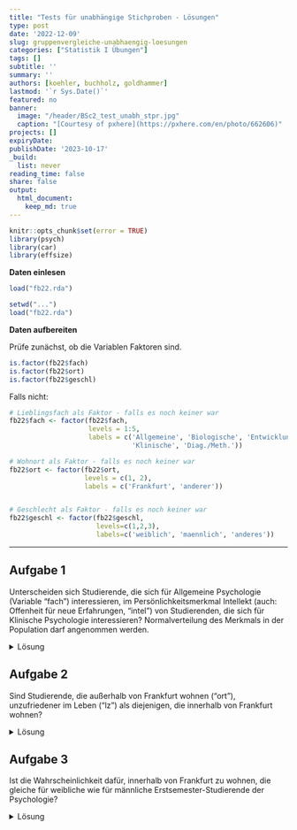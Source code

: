 ```yaml
---
title: "Tests für unabhängige Stichproben - Lösungen" 
type: post
date: '2022-12-09' 
slug: gruppenvergleiche-unabhaengig-loesungen 
categories: ["Statistik I Übungen"] 
tags: [] 
subtitle: ''
summary: '' 
authors: [koehler, buchholz, goldhammer] 
lastmod: '`r Sys.Date()`'
featured: no
banner:
  image: "/header/BSc2_test_unabh_stpr.jpg"
  caption: "[Courtesy of pxhere](https://pxhere.com/en/photo/662606)"
projects: []
expiryDate:
publishDate: '2023-10-17'
_build:
  list: never
reading_time: false
share: false
output:
  html_document:
    keep_md: true
---
```



```r
knitr::opts_chunk$set(error = TRUE)
library(psych)
library(car)
library(effsize)
```

**Daten einlesen**

```r
load("fb22.rda")
```

```r
setwd("...")  
load("fb22.rda")
```

**Daten aufbereiten**

Prüfe zunächst, ob die Variablen Faktoren sind.

```r
is.factor(fb22$fach)
is.factor(fb22$ort)
is.factor(fb22$geschl)
```

Falls nicht:

```r
# Lieblingsfach als Faktor - falls es noch keiner war
fb22$fach <- factor(fb22$fach, 
                    levels = 1:5,
                    labels = c('Allgemeine', 'Biologische', 'Entwicklung',
                               'Klinische', 'Diag./Meth.'))

# Wohnort als Faktor - falls es noch keiner war
fb22$ort <- factor(fb22$ort, 
                   levels = c(1, 2),
                   labels = c('Frankfurt', 'anderer'))


# Geschlecht als Faktor - falls es noch keiner war
fb22$geschl <- factor(fb22$geschl, 
                      levels=c(1,2,3), 
                      labels=c('weiblich', 'maennlich', 'anderes'))
```

***

## Aufgabe 1
Unterscheiden sich Studierende, die sich für Allgemeine Psychologie (Variable "fach") interessieren, im Persönlichkeitsmerkmal Intellekt (auch: Offenheit für neue Erfahrungen, "intel") von Studierenden, die sich für Klinische Psychologie interessieren? Normalverteilung des Merkmals in der Population darf angenommen werden. 

<details><summary>Lösung</summary>
**Deskriptivstatistische Beantwortung der Fragestellung: grafisch**
```r
data1 <- fb22[ (which(fb22$fach=="Allgemeine"|fb22$fach=="Klinische")), ]
data1$fach <- droplevels(data1$fach)
boxplot(data1$intel ~ data1$fach,
        xlab="Interessenfach", ylab="Intellekt", 
        las=1, cex.lab=1.5, 
        main="Interessenfach und Intellekt")
```

**Deskriptivstatistische Beantwortung der Fragestellung: statistisch**

```r
# Überblick

library(psych)
describeBy(data1$intel, data1$fach)

# Berechnung der empirischen Standardabweichung

intel.A <- data1$intel[(data1$fach=="Allgemeine")]
sigma.A <- sd(intel.A)
n.A <- length(intel.A[!is.na(intel.A)])
sd.A <- sigma.A * sqrt((n.A-1) / n.A)
sd.A 

intel.B <- data1$intel[(data1$fach=="Klinische")]
sigma.B <- sd(intel.B)
n.B <- length(intel.B[!is.na(intel.B)])
sd.B <- sigma.B * sqrt((n.B-1) / n.B)
sd.B
```

Mittelwert der Allgemeinen Psychologen (_M_ = `r round(mean(intel.A), 2)`, _SD_ = `r round(sd.A, 2)`) unterscheidet sich deskriptivstatistisch vom Mittelwert der Klinischen (_M_ = `r round(mean(intel.B), 2)`, _SD_ = `r round(sd.B, 2)`).


**Voraussetzungsprüfung: Normalverteilung**

Nicht nötig, da Normalverteilung in Population angenommen werden darf (s. Aufgabenstellung).

**Hypothesen**

* Art des Effekts: Unterschiedshypothese  
* Richtung des Effekts: Ungerichtet $\rightarrow$ ungerichtete Hypothesen  
* Größe des Effekts: Unspezifisch  

Hypthesenpaar (statistisch):  

* $H_0$: $\mu_\text{Allgemeine} =   \mu_\text{Klinische}$
* $H_1$: $\mu_\text{Allgemeine} \ne \mu_\text{Klinische}$

**Spezifikation des Signifikanzniveaus** 

$\alpha = .05$

**Voraussetzungsprüfung: Varianzhomogenität**

```r
library(car)
leveneTest(data1$intel ~ data1$fach)
```
```r
levene <- leveneTest(data1$intel ~ data1$fach)
f <- round(levene$`F value`[1], 2)
p <- round(levene$`Pr(>F)`[1], 3)
```

_F_(`r levene$Df[1]`, `r levene$Df[2]`) = `r f`, _p_ = `r p` $\rightarrow$ Das Ergebnis ist nicht signifikant, die $H_0$ wird beibehalten und Varianzhomogenität angenommen.

**Durchführung des _t_-Tests**

```r
t.test(data1$intel ~ data1$fach,           # abhängige Variable ~ unabhängige Variable
       paired = F,                   # Stichproben sind unabhängig 
       alternative = "two.sided",         # zweiseitige Testung
       var.equal = T,                # Varianzhomogenität ist gegeben (-> Levene-Test)
       conf.level = .95)             # alpha = .05 
```

```r
ttest <- t.test(data1$intel ~ data1$fach, paired = F, alternative = "two.sided", var.equal = T, conf.level = .95) 
```

**Formales Berichten des Ergebnisses**

Es wurde untersucht, ob sich Studierende, die sich für Allgemeine Psychologie interessieren, im Persönlichkeitsmerkmal 'Intellekt' (auch: Offenheit für neue Erfahrungen) von Studierenden, die sich für Klinische Psychologie interessieren, unterscheiden. Deskriptiv liegt ein solcher Unterschied vor: Die Mittelwerte betragen `r round(mean(intel.A), 2)` (Allgemeine, _SD_ = `r round(mean(sd.A), 2)`) und `r round(mean(intel.B), 2)` (Klinische, _SD_ = `r round(mean(sd.B), 2)`). Der entsprechende _t_-Test zeigt jedoch ein nicht signifikantes Ergebnis (_t_(_df_ = `r ttest$parameter`, zweis.) = `r round(ttest$statistic, 2)`, _p_ = `r round(ttest$p.value, 3)`). Die Nullhypothese konnte nicht verworfen werden und wird beibehalten. Die Studierenden sind im Persönlichkeitsmerkmal 'Intellekt' unabhängig davon, ob sie sich für Allgemeine Psychologie oder für Klinische Psychologie interessieren.

</details>

## Aufgabe 2
Sind Studierende, die außerhalb von Frankfurt wohnen ("ort"), unzufriedener im Leben ("lz") als diejenigen, die innerhalb von Frankfurt wohnen?  

<details><summary>Lösung</summary>
**Deskriptivstatistische Beantwortung der Fragestellung: grafisch**

```r
boxplot(fb22$lz ~ fb22$ort,
        xlab="Wohnort", ylab="Lebenszufriedenheit", 
        las=1, cex.lab=1.5, 
        main="Wohnort und Lebenszufriedenheit")
```

**Deskriptivstatistische Beantwortung der Fragestellung: statistisch**

```r
library(psych)
describeBy(fb22$lz, fb22$ort)
summary(fb22[which(fb22$ort=="Frankfurt"), "lz"])
summary(fb22[which(fb22$ort=="anderer"), "lz"])
```

```r
deskr <- describeBy(fb22$lz, fb22$ort)
fra <- summary(fb22[which(fb22$ort=="Frankfurt"), "lz"])
and <- summary(fb22[which(fb22$ort=="anderer"), "lz"])
```

Mittelwert der Nicht-Frankfurter:innen ist deskriptiv niedriger als der der Frankfurter:innen.

**Voraussetzungsprüfung: Normalverteilung**

```r
par(mfrow=c(1,2))
lz.F <- fb22[which(fb22$ort=="Frankfurt"), "lz"]
hist(lz.F, xlim=c(1,9), ylim=c(0,.5), main="Lebenzufriedenheit\n(Frankfurter)", xlab="", ylab="", las=1, prob=T)
curve(dnorm(x, mean=mean(lz.F, na.rm=T), sd=sd(lz.F, na.rm=T)), col="red", lwd=2, add=T)
qqnorm(lz.F)
qqline(lz.F, col="red")
```

$\rightarrow$ Entscheidung: Normalverteilung wird nicht angenommen

```r
par(mfrow=c(1,2))
lz.a <- fb22[which(fb22$ort=="anderer"), "lz"]
hist(lz.a, xlim=c(1,9), main="Lebenszufriedenheit\n(Nicht-Frankfurter)", xlab="", ylab="", las=1, prob=T)
curve(dnorm(x, mean=mean(lz.a, na.rm=T), sd=sd(lz.a, na.rm=T)), col="red", lwd=2, add=T)
qqnorm(lz.a)
qqline(lz.a, col="red")
```

$\rightarrow$ Entscheidung: Normalverteilung wird nicht angenommmen 


**Hypothesen**

* Art des Effekts: Unterschiedshypothese  
* Richtung des Effekts: Gerichtet $\rightarrow$ gerichtete Hypothesen  
* Größe des Effekts: Unspezifisch  

Hypthesenpaar (statistisch):  

* $H_0$: $\eta_\text{Frankfurter} \le \eta_\text{nicht-Frankfurter}$  
* $H_1$: $\eta_\text{Frankfurter} >   \eta_\text{nicht-Frankfurter}$

**Spezifikation des Signifikanzniveaus**

$\alpha = .05$

**Durchführung des Wilcoxon-Tests**

```r
wilcox.test(fb22$lz ~ fb22$ort,           # abhängige Variable ~ unabhängige Variable
       paired = F,                   # Stichproben sind unabhängig 
       alternative = "greater",         # einseitige Testung: Gruppe1 (Frankfurter:innen) > Gruppe2 (Nicht-Frankfurter:innen) 
       conf.level = .95)             # alpha = .05 
```

```r
wilcox <- wilcox.test(fb22$lz ~ fb22$ort, paired = F, alternative = "greater",  conf.level = .95)
```

**Formales Berichten des Ergebnisses** 

Es wurde untersucht, ob außerhalb von Frankfurt wohnende Studierende unzufriedener im Leben sind als die in Frankfurt wohnenden. Deskriptiv  zeigt sich das erwartete Muster: die Nicht-Frankfurter:innen sind weniger zufrieden (_Mdn_ = `r round(deskr$anderer$median, 1)`, _IQB_ = [`r round(and[2], 1)` ; `r round(and[5], 1)`]) als die Frankfurter:innen (_Mdn_ = `r round(deskr$Frankfurt$median, 1)`, _IQB_ = [`r round(fra[2], 1)` ; `r round(fra[5], 1)`]). Jedoch ist das Ergebnis des einseitigen Wilcoxon-Tests nicht signifikant (_W_ = `r round(wilcox$statistic, 1)`, _p_ = `r round(wilcox$p.value, 3)`). Die Nullhypothese konnte nicht verworfen werden und wird beibehalten. 


</details>

## Aufgabe 3
Ist die Wahrscheinlichkeit dafür, innerhalb von Frankfurt zu wohnen, die gleiche für weibliche wie für männliche Erstsemester-Studierende der Psychologie?

<details><summary>Lösung</summary>
Beide Variablen sind nominalskaliert $\rightarrow \chi^2$-Test

**Voraussetzungen**  

1. Die einzelnen Beobachtungen sind voneinander unabhängig $\rightarrow$ ok
2. Jede Person lässt sich eindeutig einer Kategorie bzw. Merkmalskombination zuordnen $\rightarrow$ ok
3. Zellbesetzung für alle $n_{ij}$ > 5 $\rightarrow$ Prüfung anhand von Häufigkeitstabelle 

```r
fb22$geschlecht <- fb22$geschl
fb22$geschlecht[fb22$geschlecht=="anderes"] <- NA #Umkodieren von "anderes" in fehlenden Wert
fb22$geschlecht <- droplevels(fb22$geschlecht) #Level "anderes" wird eliminiert
tab <- table(fb22$geschlecht, fb22$ort)
tab
```

$\rightarrow n_{ij}$ > 5 in allen Zellen gegeben

**Hypothesen**

* Art des Effekts: Zusammenhangshypothese
* Richtung des Effekts: Ungerichtet
* Größe des Effekts: Unspezifisch

Hyothesenpaar (inhaltlich):  

* $H_0$: Weibliche und männliche Studierende der Psychologie wohnen mit gleicher Wahrscheinlichkeit innerhalb bzw. außerhalb von Frankfurt.  
* $H_1$: Weibliche und männliche Studierende der Psychologie unterscheiden sich in der Wahrscheinlichkeit, innerhalb bzw. außerhalb von Frankfurt zu wohnen.  

Hypothesenpaar (statistisch):  

* $H_0$: $\pi_{ij} =    \pi_{i\bullet} \cdot \pi_{\bullet j}$  
* $H_1$: $\pi_{ij} \neq \pi_{i\bullet} \cdot \pi_{\bullet j}$ 

**Durchführung des $\chi^2$-Test in R**

```r
chisq.test(tab, correct=FALSE)
```

```r
chi2 <- chisq.test(tab, correct=FALSE)
```

$\chi^2$ = `r round(chi2$statistic, 3)`, df = `r chi2$parameter`, _p_ = `r round(chi2$p.value, 3)` $\rightarrow H_0$

**Effektstärke Phi ($\phi$)**

```r
library(psych)
phi(tab)
```

**Ergebnisinterpretation**

Es wurde untersucht, ob sich männliche und weibliche Studierende in ihrem Wohnort (Frankfurt vs. außerhalb) unterscheiden. Zur Beantwortung der Fragestellung wurde ein Vierfelder-Chi-Quadrat-Test für unabhängige Stichproben berechnet. Der Zusammenhang zwischen Wohnort und Geschlecht ist nicht signifikant ($\chi^2$(`r chi2$parameter`) = `r round(chi2$statistic, 3)`, _p_ = `r round(chi2$p.value, 3)`), somit wird die Nullhypothese beibehalten. Der Effekt ist von vernachlässigbarer Stärke ($\phi$ = `r phi(tab)`). Männliche und weibliche Studierende wohnen also mit gleicher Wahrscheinlichkeit in Frankfurt bzw. außerhalb von Frankfurt.

</details>

